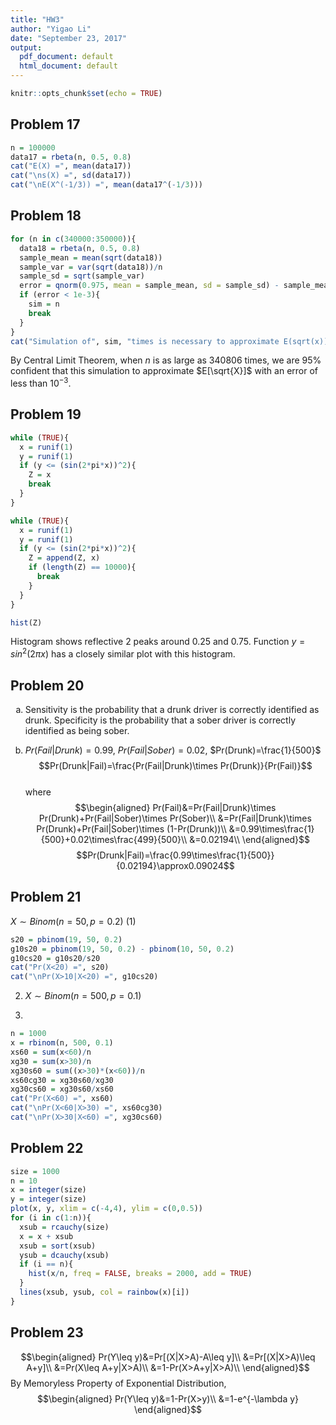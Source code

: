 ```yaml
---
title: "HW3"
author: "Yigao Li"
date: "September 23, 2017"
output:
  pdf_document: default
  html_document: default
---
```


```r
knitr::opts_chunk$set(echo = TRUE)
```

## Problem 17

```r
n = 100000
data17 = rbeta(n, 0.5, 0.8)
cat("E(X) =", mean(data17))
cat("\ns(X) =", sd(data17))
cat("\nE(X^(-1/3)) =", mean(data17^(-1/3)))
```

## Problem 18

```r
for (n in c(340000:350000)){
  data18 = rbeta(n, 0.5, 0.8)
  sample_mean = mean(sqrt(data18))
  sample_var = var(sqrt(data18))/n
  sample_sd = sqrt(sample_var)
  error = qnorm(0.975, mean = sample_mean, sd = sample_sd) - sample_mean
  if (error < 1e-3){
    sim = n
    break
  }
}
cat("Simulation of", sim, "times is necessary to approximate E(sqrt(x)) with an error of less than 10^-3.")
```

By Central Limit Theorem, when $n$ is as large as $340806$ times, we are 95% confident that this simulation to approximate $E[\sqrt{X}]$ with an error of less than $10^{-3}$.

## Problem 19

```r
while (TRUE){
  x = runif(1)
  y = runif(1)
  if (y <= (sin(2*pi*x))^2){
    Z = x
    break
  }
}

while (TRUE){
  x = runif(1)
  y = runif(1)
  if (y <= (sin(2*pi*x))^2){
    Z = append(Z, x)
    if (length(Z) == 10000){
      break
    }
  }
}

hist(Z)
```

Histogram shows reflective 2 peaks around 0.25 and 0.75. Function $y=sin^2(2\pi x)$ has a closely similar plot with this histogram.

## Problem 20

a)
Sensitivity is the probability that a drunk driver is correctly identified as drunk.
Specificity is the probability that a sober driver is correctly identified as being sober.

b) $Pr(Fail|Drunk)=0.99$, $Pr(Fail|Sober)=0.02$, $Pr(Drunk)=\frac{1}{500}$
$$Pr(Drunk|Fail)=\frac{Pr(Fail|Drunk)\times Pr(Drunk)}{Pr(Fail)}$$  
where
$$\begin{aligned}
Pr(Fail)&=Pr(Fail|Drunk)\times Pr(Drunk)+Pr(Fail|Sober)\times Pr(Sober)\\
&=Pr(Fail|Drunk)\times Pr(Drunk)+Pr(Fail|Sober)\times (1-Pr(Drunk))\\
&=0.99\times\frac{1}{500}+0.02\times\frac{499}{500}\\
&=0.02194\\
\end{aligned}$$
$$Pr(Drunk|Fail)=\frac{0.99\times\frac{1}{500}}{0.02194}\approx0.09024$$

## Problem 21

$X\sim Binom(n=50,p=0.2)$
(1)

```r
s20 = pbinom(19, 50, 0.2)
g10s20 = pbinom(19, 50, 0.2) - pbinom(10, 50, 0.2)
g10cs20 = g10s20/s20
cat("Pr(X<20) =", s20)
cat("\nPr(X>10|X<20) =", g10cs20)
```

(2) $X\sim Binom(n=500,p=0.1)$

(3)

```r
n = 1000
x = rbinom(n, 500, 0.1)
xs60 = sum(x<60)/n
xg30 = sum(x>30)/n
xg30s60 = sum((x>30)*(x<60))/n
xs60cg30 = xg30s60/xg30
xg30cs60 = xg30s60/xs60
cat("Pr(X<60) =", xs60)
cat("\nPr(X<60|X>30) =", xs60cg30)
cat("\nPr(X>30|X<60) =", xg30cs60)
```

## Problem 22

```r
size = 1000
n = 10
x = integer(size)
y = integer(size)
plot(x, y, xlim = c(-4,4), ylim = c(0,0.5))
for (i in c(1:n)){
  xsub = rcauchy(size)
  x = x + xsub
  xsub = sort(xsub)
  ysub = dcauchy(xsub)
  if (i == n){
    hist(x/n, freq = FALSE, breaks = 2000, add = TRUE)
  }
  lines(xsub, ysub, col = rainbow(x)[i])
}
```

## Problem 23

$$\begin{aligned}
Pr(Y\leq y)&=Pr[(X|X>A)-A\leq y]\\
&=Pr[(X|X>A)\leq A+y]\\
&=Pr(X\leq A+y|X>A)\\
&=1-Pr(X>A+y|X>A)\\
\end{aligned}$$
By Memoryless Property of Exponential Distribution,
$$\begin{aligned}
Pr(Y\leq y)&=1-Pr(X>y)\\
&=1-e^{-\lambda y}
\end{aligned}$$
